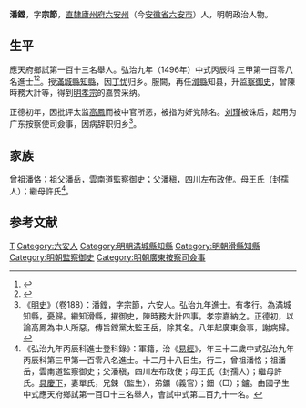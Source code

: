 {{明清人物信息框
| 姓名 = 潘鏜
| 原名 =
| 圖片名稱= 
| 圖片大小 =
| 圖片說明 = 
| 最高職務 = 廣東按察使司僉事
| 國家 = 大明 
| 爵位 =
| 籍貫 = [[南直隸|直隸]][[廬州府|廬州府]][[六安州|六安州]]
| 族裔 = 
| 字號 = 
| 諡號 =
| 出生日期 = 十二月十八日
| 出生地點 ='''粗体'''
| 逝世日期 = 卒年不詳 
| 逝世地點 =
| 墓葬 =
| 配偶 = 單氏
| 親屬 = 祖父[[潘岳|潘岳]]，父[[潘稹|潘稹]]
| 出身 =
* 弘治九年丙辰科同進士出身
| 經歷 =
| 著作 =  
}}
'''潘鏜'''{{BD|1465年||？年||P}}，字'''宗節'''，[[南直隸|直隸]][[廬州府|廬州府]][[六安州|六安州]]（今[[安徽省|安徽省]][[六安市|六安市]]）人，明朝政治人物。

==生平 ==
應天府鄉試第一百十三名舉人。弘治九年（1496年）中式丙辰科<!---會試第二百九十一名--->三甲第一百零八名進士<ref>{{Cite book|title=《[[皇明贡举考|皇明贡举考]]》卷五|last=（明）[[张朝瑞|张朝瑞]]|first=|publisher=《续修四库全书》史部第828册|year=|isbn=|location=|pages=}}</ref><ref>{{Cite book|title=贡举志五种 上|last=鲁小俊，江俊伟著|first=|publisher=武汉：武汉大学出版社|year=2009|isbn=978-7-307-07043-1|location=|pages=}}</ref>。授[[滿城縣|滿城縣]][[知縣|知縣]]，因[[丁忧|丁忧]]归乡。服闕，再任[[滑縣|滑縣]]知县，升[[监察御史|监察御史]]，曾陳時務大計等，得到[[明孝宗|明孝宗]]的嘉赞采纳。

正德初年，因批评太监[[高鳳|高鳳]]而被中官所恶，被指为奸党除名。[[刘瑾|刘瑾]]被诛后，起用为广东按察使司僉事，因病辞职归乡<ref>《[[明史|明史]]》（卷188）：潘鏜，字宗節，六安人。弘治九年進士。有孝行。為滿城知縣，憂歸。繼知滑縣，擢御史，陳時務大計四事。孝宗嘉納之。正德初，以論高鳳為中人所惡，傳旨鏜黨太監王岳，除其名。八年起廣東僉事，謝病歸。</ref>。

== 家族 ==
曾祖潘恪；祖父[[潘岳|潘岳]]，雲南道監察御史；父[[潘稹|潘稹]]，四川左布政使。母王氏（封孺人）；繼母許氏<ref>《弘治九年丙辰科進士登科錄》：軍籍，治《[[易經|易經]]》，年三十二歲中式弘治九年丙辰科第三甲第一百零八名進士。十二月十八日生，行二，曾祖潘恪；祖潘岳，雲南道監察御史；父潘稹，四川左布政使；母王氏（封孺人）；繼母許氏。[[具慶下|具慶下]]，妻單氏，兄鍊（監生），弟鑛（義官）；鈿（□）；鑪。由國子生中式應天府鄉試第一百□十三名舉人，會試中式第二百九十一名。</ref>。

==参考文献==
{{reflist}}

{{弘治九年丙辰科殿試金榜}}

{{Authority control}}

{{DEFAULTSORT:Pan潘}}
[[Category:潘姓|T]]
[[Category:六安人|Category:六安人]]
[[Category:明朝滿城縣知縣|Category:明朝滿城縣知縣]]
[[Category:明朝滑縣知縣|Category:明朝滑縣知縣]]
[[Category:明朝監察御史|Category:明朝監察御史]]
[[Category:明朝廣東按察司僉事|Category:明朝廣東按察司僉事]]